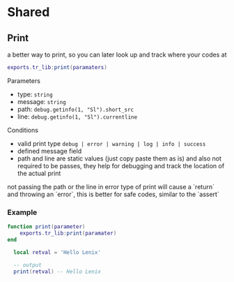 # Shared

## Print

a better way to print, so you can later look up and track where your codes at

```lua
exports.tr_lib:print(paramaters)
```

Parameters

* type: `string`
* message: `string`
* path: `debug.getinfo(1, "Sl").short_src`
* line: `debug.getinfo(1, "Sl").currentline`

Conditions

* valid print type `debug | error | warning | log | info | success`
* defined message field
* path and line are static values (just copy paste them as is) and also not required to be passes, they help for debugging and track the location of the actual print

 
<Callout type="success">
  not passing the path or the line in error type of print will cause a `return` and throwing an `error`, this is better for safe codes, similar to the `assert`
</Callout>

### Example

```lua filename="wrapper/print.lua
function print(parameter)
    exports.tr_lib:print(paramater)
end
```

```lua filename="client/main.lua
  local retval = 'Hello Lenix'

  -- output
  print(retval) -- Hello Lenix
```